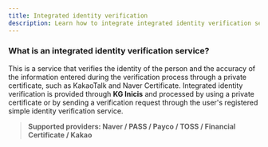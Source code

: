 ```yaml
---
title: Integrated identity verification
description: Learn how to integrate integrated identity verification service.
---
```





### What is an integrated identity verification service?

This is a service that verifies the identity of the person and the accuracy of the information entered during the verification process through a private certificate, such as KakaoTalk and Naver Certificate. Integrated identity verification is provided through **KG Inicis** and processed by using a private certificate or by sending a verification request through the user's registered simple identity verification service.

> **Supported providers: Naver / PASS / Payco / TOSS / Financial Certificate / Kakao**

<Figure src="/gitbook-assets/en/image (57).png" caption="Sample integrated authentication page" />
